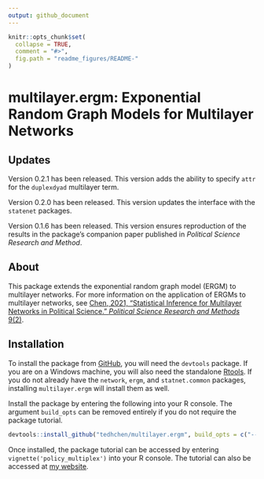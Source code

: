 ```yaml
---
output: github_document
---
```


<!-- README.md is generated from README.Rmd. Please edit that file -->

```r
knitr::opts_chunk$set(
  collapse = TRUE,
  comment = "#>",
  fig.path = "readme_figures/README-"
)
```

# multilayer.ergm: Exponential Random Graph Models for Multilayer Networks

## Updates
Version 0.2.1 has been released. This version adds the ability to specify `attr` for the `duplexdyad` multilayer term.

Version 0.2.0 has been released. This version updates the interface with the `statenet` packages.

Version 0.1.6 has been released. This version ensures reproduction of the results in the package's companion paper published in _Political Science Research and Method_.

## About 

This package extends the exponential random graph model (ERGM) to multilayer networks. For more information on the application of ERGMs to multilayer networks, see [Chen, 2021, "Statistical Inference for Multilayer Networks in Political Science." _Political Science Research and Methods_ 9(2)](https://doi.org/10.1017/psrm.2019.49).

## Installation

To install the package from [GitHub](https://github.com/tedhchen/multilayer.ergm), you will need the `devtools` package. If you are on a Windows machine, you will also need the standalone [Rtools](https://cran.r-project.org/bin/windows/Rtools/). If you do not already have the `network`, `ergm`, and `statnet.common` packages, installing `multilayer.ergm` will install them as well. 

Install the package by entering the following into your R console. The argument ``build_opts`` can be removed entirely if you do not require the package tutorial. 
```r
devtools::install_github("tedhchen/multilayer.ergm", build_opts = c("--no-resave-data", "--no-manual"))
```

Once installed, the package tutorial can be accessed by entering ```vignette('policy_multiplex')``` into your R console. The tutorial can also be accessed at [my website](https://tedhchen.com/pages/policy_multiplex.html).



